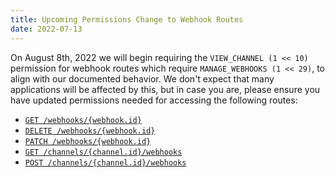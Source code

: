 ```yaml
---
title: Upcoming Permissions Change to Webhook Routes
date: 2022-07-13
---
```


On August 8th, 2022 we will begin requiring the `VIEW_CHANNEL (1 << 10)` permission for webhook routes which require `MANAGE_WEBHOOKS (1 << 29)`, to align with our documented behavior. We don't expect that many applications will be affected by this, but in case you are, please ensure you have updated permissions needed for accessing the following routes:

- [`GET /webhooks/{webhook.id}`](#DOCS_RESOURCES_WEBHOOK/get-webhook)
- [`DELETE /webhooks/{webhook.id}`](#DOCS_RESOURCES_WEBHOOK/delete-webhook)
- [`PATCH /webhooks/{webhook.id}`](#DOCS_RESOURCES_WEBHOOK/modify-webhook)
- [`GET /channels/{channel.id}/webhooks`](#DOCS_RESOURCES_WEBHOOK/get-channel-webhooks)
- [`POST /channels/{channel.id}/webhooks`](#DOCS_RESOURCES_WEBHOOK/create-webhook)
